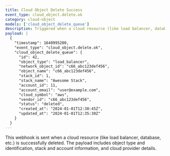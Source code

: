 ```yaml
---
title: Cloud Object Delete Success
event_type: cloud_object.delete.ok
category: cloud-object
models: ['cloud_object_delete_queue']
description: Triggered when a cloud resource (like load balancer, database, etc.) is successfully deleted
payload: |
  {
    "timestamp": 1640995200,
    "event_type": "cloud_object.delete.ok",
    "cloud_object_delete_queue": {
      "id": 42,
      "object_type": "load_balancer",
      "network_object_id": "c66_abc123def456",
      "object_name": "c66_abc123def456",
      "stack_id": 1,
      "stack_name": "Awesome Stack",
      "account_id": 11,
      "account_email": "user@example.com",
      "cloud_symbol": "aws",
      "vendor_id": "c66_abc123def456",
      "status": "deleted",
      "created_at": "2024-01-01T12:30:45Z",
      "updated_at": "2024-01-01T12:35:30Z"
    }
  }
---
```


This webhook is sent when a cloud resource (like load balancer, database, etc.) is successfully deleted. The payload includes object type and identification, stack and account information, and cloud provider details.